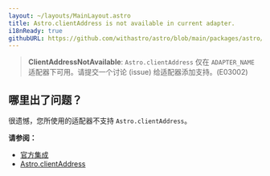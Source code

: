 ```yaml
---
layout: ~/layouts/MainLayout.astro
title: Astro.clientAddress is not available in current adapter.
i18nReady: true
githubURL: https://github.com/withastro/astro/blob/main/packages/astro/src/core/errors/errors-data.ts
---
```


> **ClientAddressNotAvailable**: `Astro.clientAddress` 仅在 `ADAPTER_NAME` 适配器下可用。请提交一个讨论 (issue) 给适配器添加支持。(E03002)

## 哪里出了问题？
很遗憾，您所使用的适配器不支持 `Astro.clientAddress`。

**请参阅：**
-  [官方集成](/zh-cn/guides/integrations-guide/#official-integrations)
-  [Astro.clientAddress](/zh-cn/reference/api-reference/#astroclientaddress)


